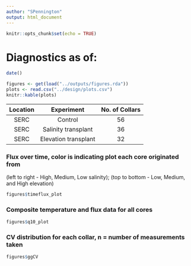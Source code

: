 ```yaml
---
author: "SPennington"
output: html_document
---
```


```r
knitr::opts_chunk$set(echo = TRUE)
```

# Diagnostics as of:
```r
date()
```

```r
figures <- get(load("../outputs/figures.rda"))
plots <- read.csv("../design/plots.csv")
knitr::kable(plots) 
```

|Location |Experiment           |No. of Collars |
|:-------:|:-------------------:|:-------------:|
|SERC     |Control              |56             |
|SERC     |Salinity transplant  |36             |
|SERC     |Elevation transplant |32             |

### Flux over time, color is indicating plot each core originated from
(left to right - High, Medium, Low salinity); (top to bottom - Low, Medium, and High elevation)
```r
figures$timeflux_plot
```

### Composite temperature and flux data for all cores
```r
figures$q10_plot
```

### CV distribution for each collar, n = number of measurements taken
```r
figures$ggCV
```